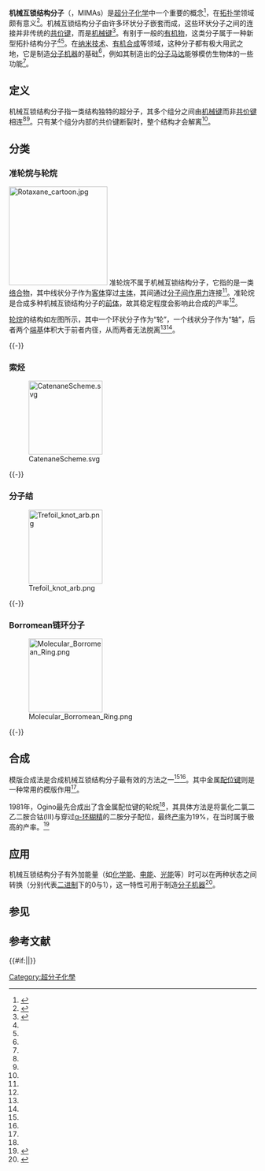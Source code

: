 {{expand|time=2017-09-18}}
'''机械互锁结构分子'''（{{lang-en|Mechanically interlocked molecular architectures}}，MIMAs）是[[超分子化学|超分子化学]]中一个重要的概念<ref name="template">{{cite journal|author1=周其忠|author2=何春林|author3=翟春熙|author4=黄飞鹤|title=机械互锁结构分子的模板合成|journal=化学通报|date=2008|volume=71|issue=11|pages=809-815}}</ref>，在[[拓扑学|拓扑学]]领域颇有意义<ref name="coordination">{{cite journal|author1=叶杨|author2=林喆萍|author3=金雯露|author4=王淑萍|author5=吴静|author6=李世军|title=金属配位与主客体识别协同组装构筑机械互锁结构|journal=化学进展|date=2015|volume=27|issue=6|pages=763-774|doi=10.7536/PC150228|url=http://www.progchem.ac.cn/CN/article/downloadArticleFile.do?attachType=PDF&id=11537|accessdate=2017-03-02}}{{dead link|date=2018年3月 |bot=InternetArchiveBot |fix-attempted=yes }}</ref>。机械互锁结构分子由许多环状分子嵌套而成，这些环状分子之间的连接并非传统的[[共价键|共价键]]，而是[[机械键|机械键]]<ref name="stdaily">{{cite news|author1=王小龙|title=科学家合成三个分子组成的互锁分子|url=http://xuewen.cnki.net/CCND-KJRB201404170014.html|accessdate=2017-02-24|agency=科技日报|date=2014-04-17}}</ref>。有别于一般的[[有机物|有机物]]，这类分子属于一种新型拓扑结构分子<ref name="template" /><ref name="stdaily" />。在[[纳米技术|纳米技术]]、[[有机合成|有机合成]]等领域，这种分子都有极大用武之地，它是制造[[分子机器|分子机器]]的基础<ref name="coordination" />，例如其制造出的[[分子马达|分子马达]]能够模仿生物体的一些功能<ref name="stdaily" />。

== 定义 ==
机械互锁结构分子指一类结构独特的超分子，其多个组分之间由[[机械键|机械键]]而非[[共价键|共价键]]相连<ref name="stdaily" /><ref name="coordination" />。只有某个组分内部的共价键断裂时，整个结构才会解离<ref name="coordination" />。

== 分类 ==
=== 准轮烷与轮烷 ===
{{main|准轮烷|轮烷}}
[[File:Rotaxane_cartoon.jpg|200px]]
准轮烷不属于机械互锁结构分子，它指的是一类[[络合物|络合物]]，其中线状分子作为[[客体分子|客体]]穿过[[主体分子|主体]]，其间通过[[分子间作用力|分子间作用力]]连接<ref name="template" />。准轮烷是合成多种机械互锁结构分子的[[前体|前体]]，故其稳定程度会影响此合成的产率<ref name="template" />。

[[轮烷|轮烷]]的结构如左图所示，其中一个环状分子作为“轮”，一个线状分子作为“轴”，后者两个[[端基|端基]]体积大于前者内径，从而两者无法脱离<ref name="template" /><ref name="coordination" />。

{{-}}
=== 索烃 ===
{{main|索烃}}
[[File:CatenaneScheme.svg|150px]]

{{-}}
=== 分子结 ===
{{main|分子结}}
[[File:Trefoil_knot_arb.png|150px]]

{{-}}
=== Borromean链环分子 ===
{{main|{{le|Borromean链环分子|Molecular Borromean rings}}}}
<!-- 翻译待定 -->
[[File:Molecular_Borromean_Ring.png|150px]]

{{-}}

== 合成 ==
模版合成法是合成机械互锁结构分子最有效的方法之一<ref name="template" /><ref name="coordination" />。其中金属[[配位键|配位键]]则是一种常用的模版作用<ref name="coordination" />。

1981年，Ogino最先合成出了含金属配位键的轮烷<ref name="coordination" />，其具体方法是将氯化二氯二乙二胺合钴(III)与穿过[[环糊精|α-环糊精]]的二胺分子配位，最终[[产率|产率]]为19%，在当时属于极高的产率。<ref name>{{cite journal|author1=Hiroshi Ogino|title=Relatively High-Yield Syntheses of Rotaxanes. Syntheses and Properties of Compounds Consisting of Cyclodextrins Threaded by α,ω-Diaminoalkanes Coordinated to Cobalt(III) Complexes|journal=J. Am. Chem. Soc.|date=1981|volume=103|issue=5|pages=1303-1304|doi=10.1021/ja00395a091|url=http://pubs.acs.org/doi/pdf/10.1021/ja00395a091|accessdate=2017-03-03}}</ref>

== 应用 ==
机械互锁结构分子有外加能量（如[[化学能|化学能]]、[[电能|电能]]、[[光能|光能]]等）时可以在两种状态之间转换（分别代表[[二进制|二进制]]下的0与1），这一特性可用于制造[[分子机器|分子机器]]<ref name="mole_machines">{{cite journal|author1=Vincenzo Balzani|author2=Marcos Gómez-López|author3=J. Fraser Stoddart|title=Molecular Machines|journal=Acc. Chem. Res.|date=1998|volume=31|issue=7|pages=405-414|doi=10.1021/ar970340y|url=http://pubs.acs.org/doi/pdf/10.1021/ar970340y|accessdate=2017-03-03}}</ref>。

== 参见 ==


== 参考文献 ==
{{reflist}}

{{#if:{{NAMESPACE}}||[[Category:超分子化學|Category:超分子化學]]}}